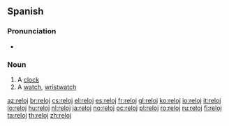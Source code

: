 ==Spanish==

===Pronunciation===
* {{IPA|/re'lox/|/re'lo/|lang=es}}

===Noun===
{{es-noun-m|plural=relojes}}

# A [[clock]]
# A [[watch]], [[wristwatch]]

[[az:reloj]]
[[br:reloj]]
[[cs:reloj]]
[[el:reloj]]
[[es:reloj]]
[[fr:reloj]]
[[gl:reloj]]
[[ko:reloj]]
[[io:reloj]]
[[it:reloj]]
[[lo:reloj]]
[[hu:reloj]]
[[nl:reloj]]
[[ja:reloj]]
[[no:reloj]]
[[oc:reloj]]
[[pl:reloj]]
[[ro:reloj]]
[[ru:reloj]]
[[fi:reloj]]
[[ta:reloj]]
[[th:reloj]]
[[zh:reloj]]